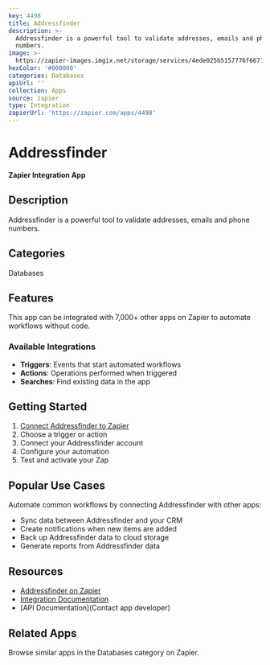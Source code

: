 ```yaml
---
key: 4498
title: Addressfinder
description: >-
  Addressfinder is a powerful tool to validate addresses, emails and phone
  numbers.
image: >-
  https://zapier-images.imgix.net/storage/services/4ede025b5157776f6677efb913e914b1.png?auto=format%2Ccompress&ixlib=python-3.0.0&q=50
hexColor: '#000000'
categories: Databases
apiUrl: ''
collection: Apps
source: zapier
type: Integration
zapierUrl: 'https://zapier.com/apps/4498'
---
```

# Addressfinder

**Zapier Integration App**

## Description

Addressfinder is a powerful tool to validate addresses, emails and phone numbers.

## Categories

Databases

## Features

This app can be integrated with 7,000+ other apps on Zapier to automate workflows without code.

### Available Integrations

- **Triggers**: Events that start automated workflows
- **Actions**: Operations performed when triggered
- **Searches**: Find existing data in the app

## Getting Started

1. [Connect Addressfinder to Zapier](https://zapier.com/apps/4498)
2. Choose a trigger or action
3. Connect your Addressfinder account
4. Configure your automation
5. Test and activate your Zap

## Popular Use Cases

Automate common workflows by connecting Addressfinder with other apps:

- Sync data between Addressfinder and your CRM
- Create notifications when new items are added
- Back up Addressfinder data to cloud storage
- Generate reports from Addressfinder data

## Resources

- [Addressfinder on Zapier](https://zapier.com/apps/4498)
- [Integration Documentation](https://zapier.com/apps/4498/integrations)
- [API Documentation](Contact app developer)

## Related Apps

Browse similar apps in the Databases category on Zapier.
